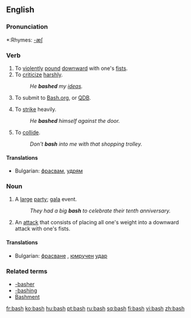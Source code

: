 ==English==

===Pronunciation===
*:Rhymes: [[Rhymes:English:-æʃ|-æʃ]]

===Verb===
{{en-verb|bash|es}}

# To [[violent]]ly [[pound]] [[downward]] with one's [[fist]]s.
# To [[criticize]] [[harsh]]ly. 
#:''He '''bashed''' my [[idea]]s.''
# {{context|Internet colloq.}} To submit to [http://bash.org Bash.org], or [http://qdb.us/ QDB].
# To [[strike]] heavily.
#: ''He '''bashed''' himself against the door.''
# To [[collide]].
#:''Don't '''bash''' into me with that shopping trolley.''

====Translations====

*Bulgarian: [[фрасвам]], [[удрям]]

===Noun===
{{en-noun|es}}

# A [[large]] [[party]]; [[gala]] event.
#: ''They had a big '''bash''' to celebrate their tenth anniversary.''
# An [[attack]] that consists of placing all one's weight into a downward attack with one's fists.


====Translations====

*Bulgarian: [[фрасване]] {{n}}, [[юмрук|юмручен]] [[удар]] {{m}}

===Related terms===
*[[-basher]]
*[[-bashing]]
*[[Bashment]]

[[fr:bash]]
[[ko:bash]]
[[hu:bash]]
[[pt:bash]]
[[ru:bash]]
[[sq:bash]]
[[fi:bash]]
[[vi:bash]]
[[zh:bash]]